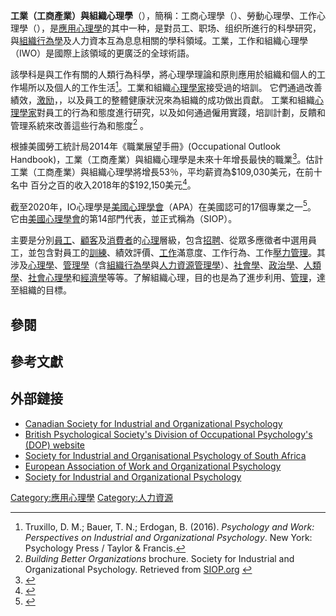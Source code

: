 {{expand|time=2015-05-02T18:03:04+00:00}}
{{psychology}}

'''工業（工商產業）與組織心理學'''（{{lang-en|Industrial and organizational psychology}}），簡稱：工商心理學（{{lang-en|I-O psychology}}）、勞動心理學、工作心理學（{{lang-en|work psychology}}），是[[應用心理學|應用心理學]]的其中一种，是對员工、职场、组织所進行的科學研究，與[[組織行為學|組織行為學]]及人力資本互為息息相關的學科領域。工業，工作和組織心理學（IWO）是國際上該領域的更廣泛的全球術語。

該學科是與工作有關的人類行為科學，將心理學理論和原則應用於組織和個人的工作場所以及個人的工作生活<ref>Truxillo, D. M.; Bauer, T. N.; Erdogan, B. (2016). ''Psychology and Work: Perspectives on Industrial and Organizational Psychology''. New York:  Psychology Press / Taylor & Francis.</ref>。工業和組織[[心理學家|心理學家]]接受過{{le|科學家-從業者模型|Scientist–practitioner model}}的培訓。 它們通過改善績效，[[动机|激励]]，{{le|工作滿意度|Job satisfaction}}，{{le|職業安全與衛生|Occupational safety and health}}以及員工的整體健康狀況來為組織的成功做出貢獻。 工業和組織[[心理學家|心理學家]]對員工的行為和態度進行研究，以及如何通過僱用實踐，培訓計劃，反饋和管理系統來改善這些行為和態度<ref>''Building Better Organizations'' brochure. Society for Industrial and Organizational Psychology. Retrieved from [http://www.siop.org/visibilitybrochure/memberbrochure.aspx SIOP.org] {{Wayback|url=http://www.siop.org/visibilitybrochure/memberbrochure.aspx |date=20190407193048 }}</ref> 。

根據美國勞工統計局2014年《職業展望手冊》(Occupational Outlook Handbook)，工業（工商產業）與組織心理學是未來十年增長最快的職業<ref>{{cite book |url=https://books.google.com/books?id=qj6CDwAAQBAJ&q=occupational.outlook+handbook+2014+industrial+psychology&pg=PT2112 |title=Labor Statistics |author=<!--Not stated--> |date=<!--Not stated--> |work=BLS.gov |publisher=BLS |isbn=9781629141046 |access-date=2020-03-12 |archive-date=2021-09-30 |archive-url=https://web.archive.org/web/20210930000828/https://books.google.com/books?id=qj6CDwAAQBAJ&q=occupational.outlook+handbook+2014+industrial+psychology&pg=PT2112 }}</ref>。估計工業（工商產業）與組織心理學將增長53％，平均薪資為$109,030美元，在前十名中 百分之百的收入2018年的$192,150美元<ref>{{cite web |url=https://www.bls.gov/oes/2018/may/oes193032.htm |title=Labor Statistics |author=<!--Not stated--> |date=<!--Not stated--> |work=BLS.gov |publisher=BLS |access-date=2020-03-12 |archive-date=2020-06-25 |archive-url=https://web.archive.org/web/20200625121424/https://www.bls.gov/oes/2018/may/oes193032.htm |dead-url=no }}</ref>。

截至2020年，IO心理學是[[美國心理學會|美國心理學會]]（APA）在美國認可的17個專業之一<ref>{{cite web |url=https://www.apa.org/ed/graduate/specialize/recognized.aspx |title=Recognized Specialties and Proficiencies in Professional Psychology |author=<!--Not stated--> |date=<!--Not stated--> |work=APA.org |publisher=American Psychological Association |access-date=2018-12-02 |archive-date=2010-05-07 |archive-url=https://web.archive.org/web/20100507043714/https://www.apa.org/ed/graduate/specialize/recognized.aspx |dead-url=no }}</ref>。 它由[[美國心理學會|美國心理學會]]的第14部門代表，並正式稱為{{le|工業和組織心理學協會|Society for Industrial and Organizational Psychology}}（SIOP）。

主要是分別[[員工|員工]]、[[顧客|顧客]]及[[消費者|消費者]]的[[心理|心理]]層級，包含[[招聘|招聘]]、從眾多應徵者中選用員工，並包含對員工的[[訓練|訓練]]、績效評價、[[工作|工作]]滿意度、工作行為、工作[[壓力_(醫學)|壓力]][[管理|管理]]。其涉及[[心理學|心理學]]、[[管理學|管理學]]（含[[組織行為學|組織行為學]]與[[人力資源管理學|人力資源管理學]]）、[[社會學|社會學]]、[[政治學|政治學]]、[[人類學|人類學]]、[[社會心理學|社會心理學]]和[[經濟學|經濟學]]等等。了解組織心理，目的也是為了進步利用、[[管理|管理]]，達至組織的目標。

==參閱==
{{columns-list|colwidth=18em|
* [[应用心理学|应用心理学]]
* {{le|商業心理學家協會|Association of Business Psychologists}}
* [[教育心理学|教育心理学]]
* [[勞工法|勞工法]]
* {{le|歐洲職業健康心理學會|European Academy of Occupational Health Psychology}}
* [[人力资源管理|人力资源管理]]
* [[工業社會學|工業社會學]]
* [[工業|工業]]
* [[第一次工业革命|工业革命]]
* [[踢猫效应|踢猫效应]]
* [[生產機械化|生產機械化]]
* [[组织行为学|组织行为学]]
* [[心理学大纲|心理学大纲]]
* [[工作生活品質|工作生活品質]]
* {{le|職業安全與健康|Occupational safety and health}}
* {{le|系統心理學|Systems psychology}}
}}

==參考文獻==
{{Reflist|30em}}

==外部鏈接==
{{Wikiquote}}
* [https://web.archive.org/web/20090802103848/http://psychology.uwo.ca/csiop/ Canadian Society for Industrial and Organizational Psychology]
* [http://dop.bps.org.uk/ British Psychological Society's Division of Occupational Psychology's (DOP) website] {{Wayback|url=http://dop.bps.org.uk/ |date=20140707224132 }}
* [http://www.siopsa.org.za/ Society for Industrial and Organisational Psychology of South Africa] {{Wayback|url=http://www.siopsa.org.za/ |date=20210209031852 }}
* [http://www.eawop.org/ European Association of Work and Organizational Psychology] {{Wayback|url=http://www.eawop.org/ |date=20210211195321 }}
* [http://www.siop.org Society for Industrial and Organizational Psychology] {{Wayback|url=http://www.siop.org/ |date=20210313162253 }}

{{心理学}}

[[Category:應用心理學|Category:應用心理學]]
[[Category:人力資源|Category:人力資源]]